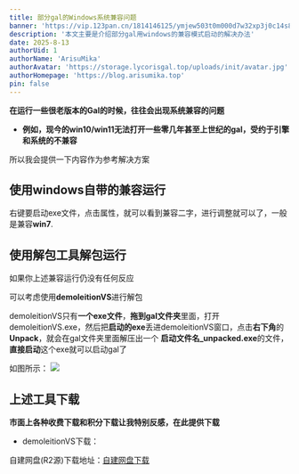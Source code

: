```yaml
---
title: 部分gal的Windows系统兼容问题
banner: 'https://vip.123pan.cn/1814146125/ymjew503t0m000d7w32xp3j0c14s8zbfDIYPAdexAqevAGx1Aqav.png'
description: '本文主要是介绍部分gal用windows的兼容模式启动的解决办法'
date: 2025-8-13
authorUid: 1
authorName: 'ArisuMika'
authorAvatar: 'https://storage.lycorisgal.top/uploads/init/avatar.jpg'
authorHomepage: 'https://blog.arisumika.top'
pin: false
---
```

**在运行一些很老版本的Gal的时候，往往会出现系统兼容的问题**

* **例如，现今的win10/win11无法打开一些零几年甚至上世纪的gal，受约于引擎和系统的不兼容**

所以我会提供一下内容作为参考解决方案

## 使用windows自带的兼容运行
右键要启动exe文件，点击属性，就可以看到兼容二字，进行调整就可以了，一般是兼容**win7**.

## 使用解包工具解包运行
如果你上述兼容运行仍没有任何反应

可以考虑使用**demoleitionVS**进行解包

demoleitionVS只有**一个exe文件**，**拖到gal文件夹**里面，打开demoleitionVS.exe，然后把**启动的exe**丢进demoleitionVS窗口，点击**右下角**的**Unpack**，就会在gal文件夹里面解压出一个 **启动文件名_unpacked.exe**的文件，**直接启动**这个exe就可以启动gal了

如图所示：
![](https://vip.123pan.cn/1814146125/ymjew503t0n000d7w32y5nddn73zt14xDIYPAdexAqevAGx1Aqav.png)

## 上述工具下载
**市面上各种收费下载和积分下载让我特别反感，在此提供下载**

* demoleitionVS下载：

自建网盘(R2源)下载地址：[自建网盘下载](https://cloud.arisumika.top/s/ndbc7)
